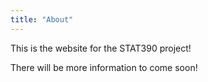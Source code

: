 ```yaml
---
title: "About"
---
```


This is the website for the STAT390 project!

There will be more information to come soon!
